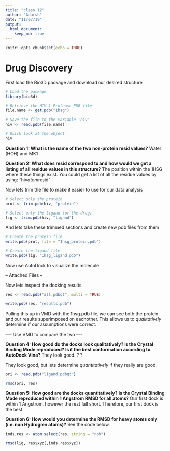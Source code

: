 ```yaml
---
title: "class 12"
author: "Adarsh"
date: "11/07/19"
output: 
  html_document:
    keep_md: true
---
```


```r
knitr::opts_chunk$set(echo = TRUE)
```

# Drug Discovery

First load the Bio3D package and download our desired structure

```r
# Load the package
library(bio3d)

# Retrieve the HIV-1 Protease PDB file
file.name <- get.pdb("1hsg")

# Save the file to the variable 'hiv'
hiv <- read.pdb(file.name)

# Quick look at the object
hiv
```

**Question 1: What is the name of the two non-protein resid values?**
  Water (HOH) and MK1
  
**Question 2: What does resid correspond to and how would we get a listing of all residue values in this structure?**
  The position within the 1HSG where these things exist. You could get   a list of all the residue values by using: "hiv$atom$resid"
  
  
Now lets trim the file to make it easier to use for our data analysis

```r
# Select only the protein
prot <- trim.pdb(hiv, "protein")

# Select only the ligand (or the drug)
lig <- trim.pdb(hiv, "ligand")
```


And lets take these trimmed sections and create new pdb files from them

```r
# Create the protein file
write.pdb(prot, file = "1hsg_protein.pdb")

# Create the ligand file
write.pdb(lig, "1hsg_ligand.pdb")
```


Now use AutoDock to visualize the molecule

-- Attached Files --

Now lets inspect the docking results

```r
res <- read.pdb("all.pdbqt", multi = TRUE)

write.pdb(res, "results.pdb")
```


Pulling this up in VMD with the 1hsg.pdb file, we can see both the protein and our results superimposed on eachother. This allows us to *qualitatively* determine if our assumptions were correct.

---- Use VMD to compare the two ----

**Question 4: How good do the docks look qualitatively? Is the Crystal Binding Mode reproduced? Is it the best conformation according to AutoDock Vina?**
  They look good. ? ?

They look good, but lets determine *quantitatively* if they really are good.

```r
ori <- read.pdb("ligand.pdbqt")

rmsd(ori, res)
```


**Question 5: How good are the docks quantitatively? Is the Crystal Binding Mode reproduced within 1 Angstrom RMSD for all atoms?**
  Our first dock is within 1 Angstrom, however the rest fall short.     Therefore, our first dock is the best.
  
**Question 6: How would you determine the RMSD for heavy atoms only (i.e. non Hydrogren atoms)?**
  See the code below.
  
```r
inds.res <- atom.select(res, string = "noh")

rmsd(lig, res$xyz[,inds.res$xyz])
```

